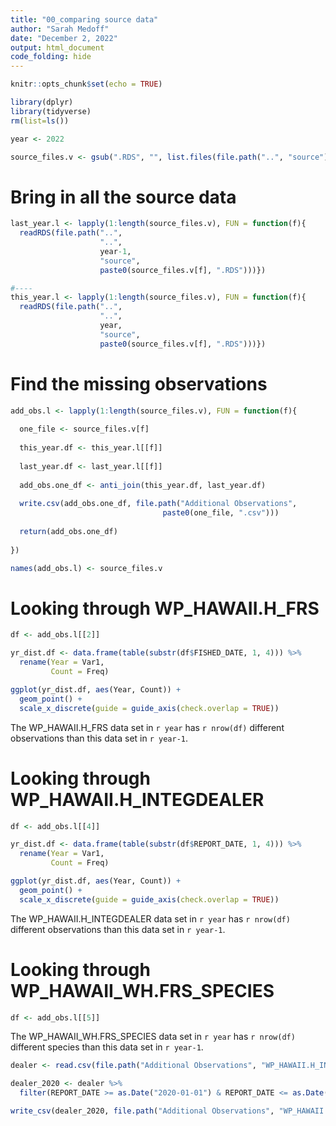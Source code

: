 ---
title: "00_comparing source data"
author: "Sarah Medoff"
date: "December 2, 2022"
output: html_document
code_folding: hide
---

```{r setup, include=FALSE}
knitr::opts_chunk$set(echo = TRUE)
```


```{r}
library(dplyr)
library(tidyverse)
rm(list=ls())

year <- 2022
```

```{r}
source_files.v <- gsub(".RDS", "", list.files(file.path("..", "source")))
```

# Bring in all the source data
```{r}
last_year.l <- lapply(1:length(source_files.v), FUN = function(f){
  readRDS(file.path("..",
                    "..",
                    year-1,
                    "source",
                    paste0(source_files.v[f], ".RDS")))})

#----
this_year.l <- lapply(1:length(source_files.v), FUN = function(f){
  readRDS(file.path("..",
                    "..",
                    year,
                    "source",
                    paste0(source_files.v[f], ".RDS")))})
```

# Find the missing observations 
```{r, warning=FALSE, message=FALSE}
add_obs.l <- lapply(1:length(source_files.v), FUN = function(f){
  
  one_file <- source_files.v[f]
  
  this_year.df <- this_year.l[[f]]
  
  last_year.df <- last_year.l[[f]]
  
  add_obs.one_df <- anti_join(this_year.df, last_year.df)
  
  write.csv(add_obs.one_df, file.path("Additional Observations",
                                  paste0(one_file, ".csv")))
  
  return(add_obs.one_df)
  
})

names(add_obs.l) <- source_files.v
```


# Looking through WP_HAWAII.H_FRS 
```{r}
df <- add_obs.l[[2]]

yr_dist.df <- data.frame(table(substr(df$FISHED_DATE, 1, 4))) %>% 
  rename(Year = Var1,
         Count = Freq) 

ggplot(yr_dist.df, aes(Year, Count)) + 
  geom_point() +
  scale_x_discrete(guide = guide_axis(check.overlap = TRUE))

```
The WP_HAWAII.H_FRS data set in `r year` has `r nrow(df)` different observations than this data set in `r year-1`. 


# Looking through WP_HAWAII.H_INTEGDEALER 
```{r}
df <- add_obs.l[[4]]

yr_dist.df <- data.frame(table(substr(df$REPORT_DATE, 1, 4))) %>% 
  rename(Year = Var1,
         Count = Freq) 

ggplot(yr_dist.df, aes(Year, Count)) + 
  geom_point() +
  scale_x_discrete(guide = guide_axis(check.overlap = TRUE))
```
The WP_HAWAII.H_INTEGDEALER data set in `r year` has `r nrow(df)` different observations than this data set in `r year-1`. 

# Looking through WP_HAWAII_WH.FRS_SPECIES 
```{r}
df <- add_obs.l[[5]]
```
The WP_HAWAII_WH.FRS_SPECIES data set in `r year` has `r nrow(df)` different species than this data set in `r year-1`. 


```{r}
dealer <- read.csv(file.path("Additional Observations", "WP_HAWAII.H_INTEGDEALER.csv"))

dealer_2020 <- dealer %>% 
  filter(REPORT_DATE >= as.Date("2020-01-01") & REPORT_DATE <= as.Date("2021-12-31"))

write_csv(dealer_2020, file.path("Additional Observations", "WP_HAWAII.H_INTEGDEALER_2020.csv"))
```


